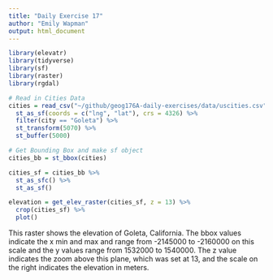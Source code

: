 ```yaml
---
title: "Daily Exercise 17"
author: "Emily Wapman"
output: html_document
---
```


```r
library(elevatr)
library(tidyverse)
library(sf)
library(raster)
library(rgdal)

# Read in Cities Data
cities = read_csv("~/github/geog176A-daily-exercises/data/uscities.csv") %>%
  st_as_sf(coords = c("lng", "lat"), crs = 4326) %>%
  filter(city == "Goleta") %>%
  st_transform(5070) %>%
  st_buffer(5000)

# Get Bounding Box and make sf object
cities_bb = st_bbox(cities) 

cities_sf = cities_bb %>%
  st_as_sfc() %>%
  st_as_sf()

elevation = get_elev_raster(cities_sf, z = 13) %>%
  crop(cities_sf) %>%
  plot()

```


This raster shows the elevation of Goleta, California. The bbox values indicate the x min and max and range from -2145000 to -2160000 on this scale and the y values range from 1532000 to 1540000. The z value indicates the zoom above this plane, which was set at 13, and the scale on the right indicates the elevation in meters. 
